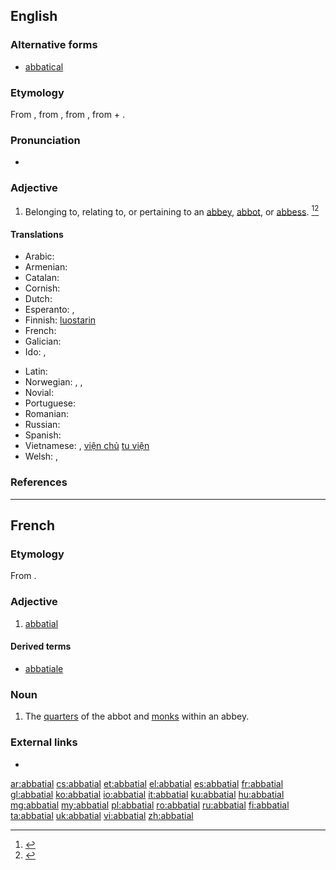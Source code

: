 ==English==

===Alternative forms===
* [[abbatical]]

===Etymology===
From {{etyl|enm|en}} {{term|abbacyal|lang=enm}}, from {{etyl|frm|en}} {{m|frm|abbatial}}, from {{etyl|LL.|en}} {{term|abbatialis|lang=la}}, from {{term|abbatia||abbey|lang=la}} + {{term|-ialis||-ial|lang=la}}.

===Pronunciation===
* {{a|GenAm}} {{IPA|/əˈbeɪ.ʃl̩/|/ˈæˌbeɪ.ʃl̩/|lang=en}}

===Adjective===
{{en-adj}}

# Belonging to, relating to, or pertaining to an [[abbey]], [[abbot]], or [[abbess]]. {{defdate|Late 17<sup>th</sup> century.}}<ref>{{R:OCD2|page=1}}</ref><ref>{{R:SOED5|page=3}}</ref>

====Translations====
{{trans-top|belonging to an abbey}}
* Arabic: {{t|ar|ديري, ديراني|tr=Dairy, Dairany|sc=Arab}}
* Armenian: {{t|hy|աբբայական|sc=Armn}}
* Catalan: {{t+|ca|abacial}}
* Cornish: {{t|kw|abasel}}
* Dutch: {{t+|nl|abbatiaal}}
* Esperanto: {{t|eo|abata}}, {{t|eo|abateja}}
* Finnish: [[luostari|luostarin]] {{qualifier|genitive}}
* French: {{t+|fr|abbatial}}
* Galician: {{t+|gl|abacial}}
* Ido: {{t+|io|abadala}}, {{t|io|abadeyala}}
{{trans-mid}}
* Latin: {{t|la|abbātiālis}}
* Norwegian: {{t|no|abbed-}}, {{t|no|abbedisse-}}, {{t|no|abbedi-}}
* Novial: {{t|nov|abatial}}
* Portuguese: {{t+|pt|abacial}}
* Romanian: {{t|ro|abațial}}
* Russian: {{t+|ru|абба́тский|sc=Cyrl}}
* Spanish: {{t+|es|abacial}}
* Vietnamese: {{t|vi|trưởng tu viện}}, [[viện chủ]] [[tu viện]]
* Welsh: {{t|cy|abadaidd}}, {{t|cy|abadol}}
{{trans-bottom}}

===References===
<references/>

----

==French==

===Etymology===
From {{etyl|LL.|fr}} {{m|la|abbātiālis||abbatial}}.

===Adjective===
{{fr-adj|mp=abbatiaux}}

# [[abbatial#English|abbatial]]

====Derived terms====
* [[abbatiale]]

===Noun===
{{fr-noun|m|abbatiaux}}

# The [[quarters]] of the abbot and [[monk]]s within an abbey.

===External links===
* {{R:TLFi}}

[[ar:abbatial]]
[[cs:abbatial]]
[[et:abbatial]]
[[el:abbatial]]
[[es:abbatial]]
[[fr:abbatial]]
[[gl:abbatial]]
[[ko:abbatial]]
[[io:abbatial]]
[[it:abbatial]]
[[ku:abbatial]]
[[hu:abbatial]]
[[mg:abbatial]]
[[my:abbatial]]
[[pl:abbatial]]
[[ro:abbatial]]
[[ru:abbatial]]
[[fi:abbatial]]
[[ta:abbatial]]
[[uk:abbatial]]
[[vi:abbatial]]
[[zh:abbatial]]